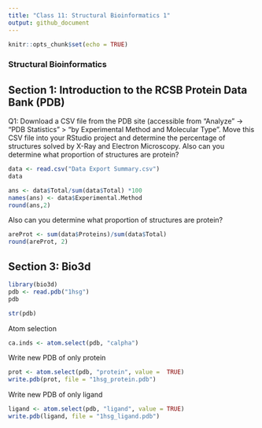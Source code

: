 ```yaml
---
title: "Class 11: Structural Bioinformatics 1"
output: github_document
---
```


```r
knitr::opts_chunk$set(echo = TRUE)
```

### Structural Bioinformatics

## Section 1: Introduction to the RCSB Protein Data Bank (PDB)

Q1: Download a CSV file from the PDB site (accessible from “Analyze” -> “PDB Statistics” >
“by Experimental Method and Molecular Type”. Move this CSV file into your RStudio project
and determine the percentage of structures solved by X-Ray and Electron Microscopy. Also can
you determine what proportion of structures are protein? 
```r
data <- read.csv("Data Export Summary.csv")
data
```

```r

ans <- data$Total/sum(data$Total) *100
names(ans) <- data$Experimental.Method
round(ans,2)
```

Also can you determine what proportion of structures are protein?
```r
areProt <- sum(data$Proteins)/sum(data$Total)
round(areProt, 2)
```

## Section 3: Bio3d
```r
library(bio3d)
pdb <- read.pdb("1hsg")
pdb
```

```r
str(pdb)


```

Atom selection
```r
ca.inds <- atom.select(pdb, "calpha")

```

Write new PDB of only protein
```r
prot <- atom.select(pdb, "protein", value =  TRUE)
write.pdb(prot, file = "1hsg_protein.pdb")
```


Write new PDB of only ligand
```r
ligand <- atom.select(pdb, "ligand", value = TRUE)
write.pdb(ligand, file = "1hsg_ligand.pdb")
```

